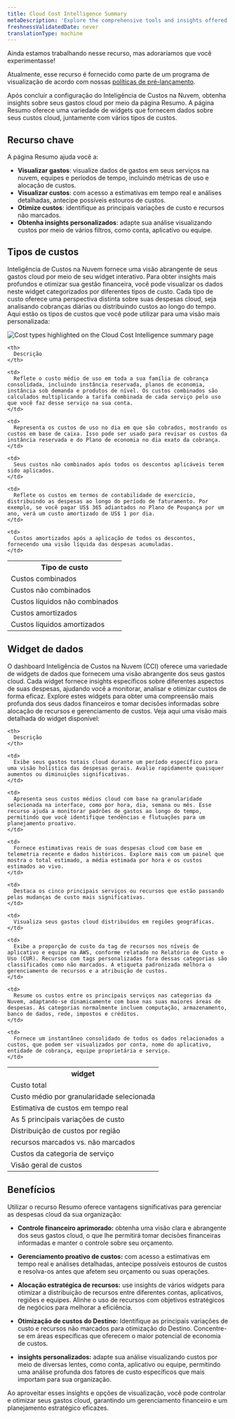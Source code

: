 ```yaml
---
title: Cloud Cost Intelligence Summary
metaDescription: 'Explore the comprehensive tools and insights offered by Cloud Cost Intelligence to effectively monitor and analyze your cloud spending. Discover detailed views of your total, average, and real-time costs, top variances, and regional spreads. Learn how to categorize expenses by account, application, billing entity, owning team, and service for optimal financial management.'
freshnessValidatedDate: never
translationType: machine
---
```


<Callout title="visualização">
  Ainda estamos trabalhando nesse recurso, mas adoraríamos que você experimentasse!

  Atualmente, esse recurso é fornecido como parte de um programa de visualização de acordo com nossas [políticas de pré-lançamento](/docs/licenses/license-information/referenced-policies/new-relic-pre-release-policy).
</Callout>

Após concluir a configuração do Inteligência de Custos na Nuvem, obtenha insights sobre seus gastos cloud por meio da página Resumo. A página Resumo oferece uma variedade de widgets que fornecem dados sobre seus custos cloud, juntamente com vários tipos de custos.

## Recurso chave

A página Resumo ajuda você a:

* **Visualizar gastos**: visualize dados de gastos em seus serviços na nuvem, equipes e períodos de tempo, incluindo métricas de uso e alocação de custos.
* **Visualizar custos**: com acesso a estimativas em tempo real e análises detalhadas, antecipe possíveis estouros de custos.
* **Otimize custos**: identifique as principais variações de custo e recursos não marcados.
* **Obtenha insights personalizados**: adapte sua análise visualizando custos por meio de vários filtros, como conta, aplicativo ou equipe.

## Tipos de custos

Inteligência de Custos na Nuvem fornece uma visão abrangente de seus gastos cloud por meio de seu widget interativo. Para obter insights mais profundos e otimizar sua gestão financeira, você pode visualizar os dados neste widget categorizados por diferentes tipos de custo. Cada tipo de custo oferece uma perspectiva distinta sobre suas despesas cloud, seja analisando cobranças diárias ou distribuindo custos ao longo do tempo. Aqui estão os tipos de custos que você pode utilizar para uma visão mais personalizada:

<img title="Cost types highlighted on the Cloud Cost Intelligence summary page" alt="Cost types highlighted on the Cloud Cost Intelligence summary page" src="/images/cci_cost_types.webp" />

<table>
  <tr>
    <th>
      Tipo de custo
    </th>

    <th>
      Descrição
    </th>
  </tr>

  <tr>
    <td>
      Custos combinados
    </td>

    <td>
      Reflete o custo médio de uso em toda a sua família de cobrança consolidada, incluindo instância reservada, planos de economia, instância sob demanda e produtos de nível. Os custos combinados são calculados multiplicando a tarifa combinada de cada serviço pelo uso que você faz desse serviço na sua conta.
    </td>
  </tr>

  <tr>
    <td>
      Custos não combinados
    </td>

    <td>
      Representa os custos de uso no dia em que são cobrados, mostrando os custos em base de caixa. Isso pode ser usado para revisar os custos da instância reservada e do Plano de economia no dia exato da cobrança.
    </td>
  </tr>

  <tr>
    <td>
      Custos líquidos não combinados
    </td>

    <td>
      Seus custos não combinados após todos os descontos aplicáveis terem sido aplicados.
    </td>
  </tr>

  <tr>
    <td>
      Custos amortizados
    </td>

    <td>
      Reflete os custos em termos de contabilidade de exercício, distribuindo as despesas ao longo do período de faturamento. Por exemplo, se você pagar US$ 365 adiantados no Plano de Poupança por um ano, verá um custo amortizado de US$ 1 por dia.
    </td>
  </tr>

  <tr>
    <td>
      Custos líquidos amortizados
    </td>

    <td>
      Custos amortizados após a aplicação de todos os descontos, fornecendo uma visão líquida das despesas acumuladas.
    </td>
  </tr>
</table>

## Widget de dados

O dashboard Inteligência de Custos na Nuvem (CCI) oferece uma variedade de widgets de dados que fornecem uma visão abrangente dos seus gastos cloud. Cada widget fornece insights específicos sobre diferentes aspectos de suas despesas, ajudando você a monitorar, analisar e otimizar custos de forma eficaz. Explore estes widgets para obter uma compreensão mais profunda dos seus dados financeiros e tomar decisões informadas sobre alocação de recursos e gerenciamento de custos. Veja aqui uma visão mais detalhada do widget disponível:

<table>
  <tr>
    <th>
      widget
    </th>

    <th>
      Descrição
    </th>
  </tr>

  <tr>
    <td>
      Custo total
    </td>

    <td>
      Exibe seus gastos totais cloud durante um período específico para uma visão holística das despesas gerais. Avalie rapidamente quaisquer aumentos ou diminuições significativas.
    </td>
  </tr>

  <tr>
    <td>
      Custo médio por granularidade selecionada
    </td>

    <td>
      Apresenta seus custos médios cloud com base na granularidade selecionada na interface, como por hora, dia, semana ou mês. Esse recurso ajuda a monitorar padrões de gastos ao longo do tempo, permitindo que você identifique tendências e flutuações para um planejamento proativo.
    </td>
  </tr>

  <tr>
    <td>
      Estimativa de custos em tempo real
    </td>

    <td>
      Fornece estimativas reais de suas despesas cloud com base em telemetria recente e dados históricos. Explore mais com um painel que mostra o total estimado, a média estimada por hora e os custos estimados ao vivo.
    </td>
  </tr>

  <tr>
    <td>
      As 5 principais variações de custo
    </td>

    <td>
      Destaca os cinco principais serviços ou recursos que estão passando pelas mudanças de custo mais significativas.
    </td>
  </tr>

  <tr>
    <td>
      Distribuição de custos por região
    </td>

    <td>
      Visualiza seus gastos cloud distribuídos em regiões geográficas.
    </td>
  </tr>

  <tr>
    <td>
      recursos marcados vs. não marcados
    </td>

    <td>
      Exibe a proporção de custo da tag de recursos nos níveis de aplicativo e equipe na AWS, conforme relatado no Relatório de Custo e Uso (CUR). Recursos com tags personalizadas fora dessas categorias são classificados como não marcados. A etiqueta padronizada melhora o gerenciamento de recursos e a atribuição de custos.
    </td>
  </tr>

  <tr>
    <td>
      Custos da categoria de serviço
    </td>

    <td>
      Resume os custos entre os principais serviços nas categorias da Nuvem, adaptando-se dinamicamente com base nas suas maiores áreas de despesas. As categorias normalmente incluem computação, armazenamento, banco de dados, rede, impostos e créditos.
    </td>
  </tr>

  <tr>
    <td>
      Visão geral de custos
    </td>

    <td>
      Fornece um instantâneo consolidado de todos os dados relacionados a custos, que podem ser visualizados por conta, nome do aplicativo, entidade de cobrança, equipe proprietária e serviço.
    </td>
  </tr>
</table>

## Benefícios

Utilizar o recurso Resumo oferece vantagens significativas para gerenciar as despesas cloud da sua organização:

* **Controle financeiro aprimorado:** obtenha uma visão clara e abrangente dos seus gastos cloud, o que lhe permitirá tomar decisões financeiras informadas e manter o controle sobre seu orçamento.

* **Gerenciamento proativo de custos:** com acesso a estimativas em tempo real e análises detalhadas, antecipe possíveis estouros de custos e resolva-os antes que afetem seu orçamento ou suas operações.

* **Alocação estratégica de recursos:** use insights de vários widgets para otimizar a distribuição de recursos entre diferentes contas, aplicativos, regiões e equipes. Alinhe o uso de recursos com objetivos estratégicos de negócios para melhorar a eficiência.

* **Otimização de custos do Destino:** Identifique as principais variações de custo e recursos não marcados para otimização do Destino. Concentre-se em áreas específicas que oferecem o maior potencial de economia de custos.

* **insights personalizados:** adapte sua análise visualizando custos por meio de diversas lentes, como conta, aplicativo ou equipe, permitindo uma análise profunda dos fatores de custo específicos que mais importam para sua organização.

Ao aproveitar esses insights e opções de visualização, você pode controlar e otimizar seus gastos cloud, garantindo um gerenciamento financeiro e um planejamento estratégico eficazes.
